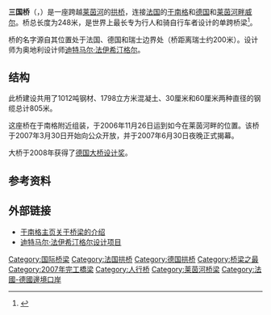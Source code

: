 {{Infobox_Bridge
| bridge_name      = 三国桥
| native_name      = {{lang|de|Dreiländerbrücke}}<br>{{lang|fr|Passerelle des Trois Pays}}
| native_name_lang = 
| image            = Weil am Rhein - Dreiländerbrücke10.jpg
| image_size       = 250px
| alt              = 
| caption          = 三国桥
| official_name    = 
| other_name       = 
| carries          = 
| crosses          = [[莱茵河|莱茵河]]
| locale           = [[于南格|于南格]]和[[莱茵河畔威尔|莱茵河畔威尔]]
| owner            = 
| maint            = 
| id               = 
| architect        = [[迪特马尔·法伊希汀格尔|迪特马尔·法伊希汀格尔]]
| designer         = 
| engineering      = 
| design           = 
| material         = 
| length           = 248米
| width            = 5.5米
| height           = 24.75米
| mainspan         = 
| spans            = 
| pierswater       = 
| load             = 
| clearance        = 7.8米
| below            = 
| life             = 
| builder          = 
| fabricator       = 
| begin            = 2006年
| complete         = 2007年
| cost             = 
| open             = 2007年
| inaugurated      = 2007年6月30日
| toll             = 
| traffic          = 自行车和行人
| preceded         = 
| followed         = 
| heritage         = 
| collapsed        = 
| closed           =
| replaces         =
| map_cue          = 
| map_image        = 
| map_alt          = 
| map_text         = 
| map_width        = 
| coordinates      = 
| lat              = 47.591581
| long             = 7.590195
| references       = 
| extra            = 
}}

'''三国桥'''（{{lang-de|Dreiländerbrücke}}，{{lang-fr|La passerelle des Trois Pays}}）是一座跨越[[莱茵河|莱茵河]]的[[拱桥|拱桥]]，连接[[法国|法国]]的[[于南格|于南格]]和[[德国|德国]]和[[莱茵河畔威尔|莱茵河畔威尔]]。桥总长度为248米，是世界上最长专为行人和骑自行车者设计的单跨桥梁<ref>{{Cite web |url=http://www.batiactu.com/data/28062007/28062007-161506.html |title=''Bactiactu'', 28 juin 2007 |accessdate=2011-10-31 |archive-date=2007-09-27 |archive-url=https://web.archive.org/web/20070927064135/http://www.batiactu.com/data/28062007/28062007-161506.html |dead-url=yes }}</ref>。

桥的名字源自其位置处于法国、德国和瑞士边界处（桥距离瑞士约200米）。设计师为奥地利设计师[[迪特马尔·法伊希汀格尔|迪特马尔·法伊希汀格尔]]。

== 结构 ==

此桥建设共用了1012吨钢材、1798立方米混凝土、30厘米和60厘米两种直径的钢缆总计805米。

这座桥在于南格附近组装，于2006年11月26日运到如今在莱茵河畔的位置。该桥于2007年3月30日开始向公众开放，并于2007年6月30日夜晚正式揭幕。

大桥于2008年获得了[[德国大桥设计奖|德国大桥设计奖]]。

== 参考资料 ==

<references/>

== 外部链接 ==
{{Commons category|Dreilaenderbruecke}}
* [https://web.archive.org/web/20100710035309/http://www.ville-huningue.fr/dn_passerelle_trois_pays_huningue/ 于南格主页关于桥梁的介绍]
* [http://www.feichtingerarchitectes.com/display_project.php/3/155 迪特马尔·法伊希汀格尔设计项目]{{Wayback|url=http://www.feichtingerarchitectes.com/display_project.php/3/155 |date=20181006121613 }}

[[Category:国际桥梁|Category:国际桥梁]]
[[Category:法国拱桥|Category:法国拱桥]]
[[Category:德国拱桥|Category:德国拱桥]]
[[Category:桥梁之最|Category:桥梁之最]]
[[Category:2007年完工橋梁|Category:2007年完工橋梁]]
[[Category:人行桥|Category:人行桥]]
[[Category:莱茵河桥梁|Category:莱茵河桥梁]]
[[Category:法國-德國邊境口岸|Category:法國-德國邊境口岸]]